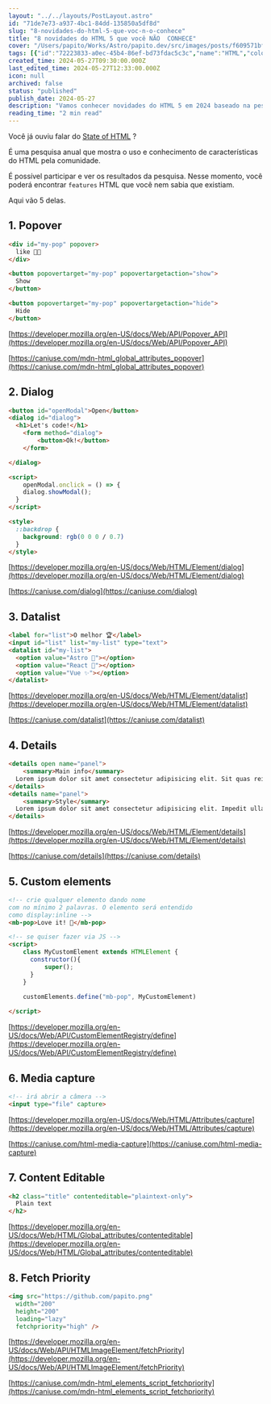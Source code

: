 ```yaml
---
layout: "../../layouts/PostLayout.astro"
id: "71de7e73-a937-4bc1-84dd-135850a5df8d"
slug: "8-novidades-do-html-5-que-voc-n-o-conhece"
title: "8 novidades do HTML 5 que você NÃO  CONHECE"
cover: "/Users/papito/Works/Astro/papito.dev/src/images/posts/f609571bf439523f169c5f8a66fb0bb3cda1038d454037a926cfb1f4deece258-cover.png"
tags: [{"id":"72223833-a0ec-45b4-86ef-bd73fdac5c3c","name":"HTML","color":"purple"}]
created_time: 2024-05-27T09:30:00.000Z
last_edited_time: 2024-05-27T12:33:00.000Z
icon: null
archived: false
status: "published"
publish_date: 2024-05-27
description: "Vamos conhecer novidades do HTML 5 em 2024 baseado na pesquisa State of HTML"
reading_time: "2 min read"
---
```



Você já ouviu falar do [State of HTML](https://stateofhtml.com/en-US) ?


É uma pesquisa anual que mostra o uso e conhecimento de características do HTML pela comunidade.


É possível participar e ver os resultados da pesquisa. Nesse momento, você poderá encontrar `features` HTML que você nem sabia que existiam.


Aqui vão 5 delas.


## 1. Popover


```html
<div id="my-pop" popover> 
  like 👍🏾 
</div>

<button popovertarget="my-pop" popovertargetaction="show">
  Show
</button>

<button popovertarget="my-pop" popovertargetaction="hide">
  Hide
</button>
```


[https://developer.mozilla.org/en-US/docs/Web/API/Popover_API](https://developer.mozilla.org/en-US/docs/Web/API/Popover_API)


[https://caniuse.com/mdn-html_global_attributes_popover](https://caniuse.com/mdn-html_global_attributes_popover)


## 2. Dialog


```html
<button id="openModal">Open</button>
<dialog id="dialog">
  <h1>Let's code!</h1>
	<form method="dialog">
		<button>Ok!</button>
	</form>

</dialog>

<script>
	openModal.onclick = () => {
    dialog.showModal();
  }
</script>

<style>
  ::backdrop {
    background: rgb(0 0 0 / 0.7)
  }
</style>
```


[https://developer.mozilla.org/en-US/docs/Web/HTML/Element/dialog](https://developer.mozilla.org/en-US/docs/Web/HTML/Element/dialog)


[https://caniuse.com/dialog](https://caniuse.com/dialog)



## 3. Datalist


```html
<label for="list">O melhor 🏆</label>
<input id="list" list="my-list" type="text">
<datalist id="my-list">
  <option value="Astro 🚀"></option>
  <option value="React 🤮"></option>
  <option value="Vue ✨"></option>
</datalist>
```


[https://developer.mozilla.org/en-US/docs/Web/HTML/Element/datalist](https://developer.mozilla.org/en-US/docs/Web/HTML/Element/datalist)


[https://caniuse.com/datalist](https://caniuse.com/datalist)


## 4. Details


```html
<details open name="panel">
	<summary>Main info</summary>
  Lorem ipsum dolor sit amet consectetur adipisicing elit. Sit quas reiciendis amet est debitis nobis natus, error nostrum perferendis modi, placeat officiis. Culpa deleniti cupiditate nobis, quaerat a distinctio ad.
</details>
<details name="panel">
	<summary>Style</summary>
  Lorem ipsum dolor sit amet consectetur adipisicing elit. Impedit ullam sint adipisci consectetur vel dolorum libero optio voluptatibus omnis quidem! Maxime rem tempora atque explicabo saepe minima omnis sequi fugit!
</details>
```


[https://developer.mozilla.org/en-US/docs/Web/HTML/Element/details](https://developer.mozilla.org/en-US/docs/Web/HTML/Element/details)


[https://caniuse.com/details](https://caniuse.com/details)


## 5. Custom elements


```html
<!-- crie qualquer elemento dando nome 
com no mínimo 2 palavras. O elemento será entendido 
como display:inline -->
<mb-pop>Love it! 💜</mb-pop>

<!-- se quiser fazer via JS -->
<script>
	class MyCustomElement extends HTMLElement {
	  constructor(){
		  super();
	  }
	}
	
	customElements.define("mb-pop", MyCustomElement)

</script>
```


[https://developer.mozilla.org/en-US/docs/Web/API/CustomElementRegistry/define](https://developer.mozilla.org/en-US/docs/Web/API/CustomElementRegistry/define)


## 6. Media capture


```html
<!-- irá abrir a câmera -->
<input type="file" capture>
```


[https://developer.mozilla.org/en-US/docs/Web/HTML/Attributes/capture](https://developer.mozilla.org/en-US/docs/Web/HTML/Attributes/capture)


[https://caniuse.com/html-media-capture](https://caniuse.com/html-media-capture)


## 7. Content Editable


```html
<h2 class="title" contenteditable="plaintext-only">
  Plain text
</h2>
```


[https://developer.mozilla.org/en-US/docs/Web/HTML/Global_attributes/contenteditable](https://developer.mozilla.org/en-US/docs/Web/HTML/Global_attributes/contenteditable)


## 8. Fetch Priority


```html
<img src="https://github.com/papito.png"
  width="200" 
  height="200"
  loading="lazy"
  fetchpriority="high" />
```


[https://developer.mozilla.org/en-US/docs/Web/API/HTMLImageElement/fetchPriority](https://developer.mozilla.org/en-US/docs/Web/API/HTMLImageElement/fetchPriority)


[https://caniuse.com/mdn-html_elements_script_fetchpriority](https://caniuse.com/mdn-html_elements_script_fetchpriority)



